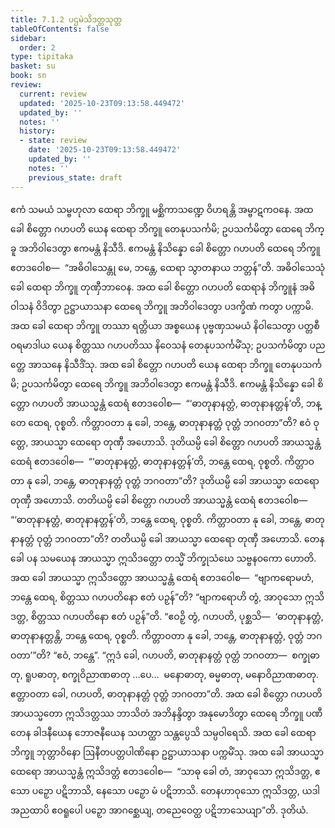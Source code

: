 ```yaml
---
title: 7.1.2 ပဌမဲသိဒတ္တသုတ္တ
tableOfContents: false
sidebar:
  order: 2
type: tipitaka
basket: su
book: sn
review:
  current: review
  updated: '2025-10-23T09:13:58.449472'
  updated_by: ''
  notes: ''
  history:
  - state: review
    date: '2025-10-23T09:13:58.449472'
    updated_by: ''
    notes: ''
    previous_state: draft
---
```



<ReviewStatus review={frontmatter.review} showDetails={true} />

<HypothesisAnnotation frontmatter={frontmatter} />

<DynamicBreadcrumb />

<Division number="344" book="sn" e="ch" v="18" p="329">

<Paragraph number="1479" book="sn">
ဧကံ သမယံ သမ္ဗဟုလာ ထေရာ ဘိက္ခူ မစ္ဆိကာသဏ္ဍေ ဝိဟရန္တိ အမ္ဗာဋကဝနေ. အထ ခေါ စိတ္တော ဂဟပတိ ယေန ထေရာ ဘိက္ခူ တေနုပသင်္ကမိ; ဥပသင်္ကမိတွာ ထေရေ ဘိက္ခူ အဘိဝါဒေတွာ ဧကမန္တံ နိသီဒိ. ဧကမန္တံ နိသိန္နော ခေါ စိတ္တော ဂဟပတိ ထေရေ ဘိက္ခူ ဧတဒဝေါစ—  “အဓိဝါသေန္တု မေ, ဘန္တေ, ထေရာ သွာတနာယ ဘတ္တန်”တိ. အဓိဝါသေသုံ ခေါ ထေရာ ဘိက္ခူ တုဏှီဘာဝေန. အထ ခေါ စိတ္တော ဂဟပတိ ထေရာနံ ဘိက္ခူနံ အဓိဝါသနံ ဝိဒိတွာ ဥဋ္ဌာယာသနာ ထေရေ ဘိက္ခူ အဘိဝါဒေတွာ ပဒက္ခိဏံ ကတွာ ပက္ကာမိ. အထ ခေါ ထေရာ ဘိက္ခူ တဿာ ရတ္တိယာ အစ္စယေန ပုဗ္ဗဏှသမယံ နိဝါသေတွာ ပတ္တစီဝရမာဒါယ ယေန စိတ္တဿ ဂဟပတိဿ နိဝေသနံ တေနုပသင်္ကမိံသု; ဥပသင်္ကမိတွာ ပညတ္တေ အာသနေ နိသီဒိံသု.
</Paragraph>

<Paragraph number="1480" book="sn">
အထ ခေါ စိတ္တော ဂဟပတိ ယေန ထေရာ ဘိက္ခူ တေနုပသင်္ကမိ; ဥပသင်္ကမိတွာ ထေရေ ဘိက္ခူ အဘိဝါဒေတွာ ဧကမန္တံ နိသီဒိ. ဧကမန္တံ နိသိန္နော ခေါ စိတ္တော ဂဟပတိ အာယသ္မန္တံ ထေရံ ဧတဒဝေါစ—  “‘ဓာတုနာနတ္တံ, ဓာတုနာနတ္တန်’တိ, ဘန္တေ ထေရ, ဝုစ္စတိ. ကိတ္တာဝတာ နု ခေါ, ဘန္တေ, ဓာတုနာနတ္တံ ဝုတ္တံ ဘဂဝတာ”တိ? ဧဝံ ဝုတ္တေ, အာယသ္မာ ထေရော တုဏှီ အဟောသိ. ဒုတိယမ္ပိ ခေါ စိတ္တော ဂဟပတိ အာယသ္မန္တံ ထေရံ ဧတဒဝေါစ—  “‘ဓာတုနာနတ္တံ, ဓာတုနာနတ္တန်’တိ, ဘန္တေ ထေရ, ဝုစ္စတိ. ကိတ္တာဝတာ နု ခေါ, ဘန္တေ, ဓာတုနာနတ္တံ ဝုတ္တံ ဘဂဝတာ”တိ? ဒုတိယမ္ပိ ခေါ အာယသ္မာ ထေရော တုဏှီ အဟောသိ. တတိယမ္ပိ ခေါ စိတ္တော ဂဟပတိ အာယသ္မန္တံ ထေရံ ဧတဒဝေါစ—  “‘ဓာတုနာနတ္တံ, ဓာတုနာနတ္တန်’တိ, ဘန္တေ ထေရ, ဝုစ္စတိ. ကိတ္တာဝတာ နု ခေါ, ဘန္တေ, ဓာတုနာနတ္တံ ဝုတ္တံ ဘဂဝတာ”တိ? တတိယမ္ပိ ခေါ အာယသ္မာ ထေရော တုဏှီ အဟောသိ.
</Paragraph>

<Paragraph number="1481" book="sn">
တေန ခေါ ပန သမယေန အာယသ္မာ ဣသိဒတ္တော တသ္မိံ ဘိက္ခုသံဃေ သဗ္ဗနဝကော ဟောတိ. အထ ခေါ အာယသ္မာ ဣသိဒတ္တော အာယသ္မန္တံ ထေရံ ဧတဒဝေါစ—  “ဗျာကရောမဟံ, ဘန္တေ ထေရ, စိတ္တဿ ဂဟပတိနော ဧတံ ပဉှန်”တိ? “ဗျာကရောဟိ တွံ, အာဝုသော ဣသိဒတ္တ, စိတ္တဿ ဂဟပတိနော ဧတံ ပဉှန်”တိ. “ဧဝဉှိ တွံ, ဂဟပတိ, ပုစ္ဆသိ—  ‘ဓာတုနာနတ္တံ, ဓာတုနာနတ္တန္တိ, ဘန္တေ ထေရ, ဝုစ္စတိ. ကိတ္တာဝတာ နု ခေါ, ဘန္တေ, ဓာတုနာနတ္တံ, ဝုတ္တံ ဘဂဝတာ’”တိ? “ဧဝံ, ဘန္တေ”. “ဣဒံ ခေါ, ဂဟပတိ, ဓာတုနာနတ္တံ ဝုတ္တံ ဘဂဝတာ—  စက္ခုဓာတု, ရူပဓာတု, စက္ခုဝိညာဏဓာတု …ပေ…  မနောဓာတု, ဓမ္မဓာတု, မနောဝိညာဏဓာတု. ဧတ္တာဝတာ ခေါ, ဂဟပတိ, ဓာတုနာနတ္တံ ဝုတ္တံ ဘဂဝတာ”တိ.
</Paragraph>

<Paragraph number="1482" book="sn">
အထ ခေါ စိတ္တော ဂဟပတိ အာယသ္မတော ဣသိဒတ္တဿ ဘာသိတံ အဘိနန္ဒိတွာ အနုမောဒိတွာ ထေရေ ဘိက္ခူ ပဏီတေန ခါဒနီယေန ဘောဇနီယေန သဟတ္ထာ သန္တပ္ပေသိ သမ္ပဝါရေသိ. အထ ခေါ ထေရာ ဘိက္ခူ ဘုတ္တာဝိနော ဩနီတပတ္တပါဏိနော ဥဋ္ဌာယာသနာ ပက္ကမိံသု. အထ ခေါ အာယသ္မာ ထေရော အာယသ္မန္တံ ဣသိဒတ္တံ ဧတဒဝေါစ—  “သာဓု ခေါ တံ, အာဝုသော ဣသိဒတ္တ, ဧသော ပဉှော ပဋိဘာသိ, နေသော ပဉှော မံ ပဋိဘာသိ. တေနဟာဝုသော ဣသိဒတ္တ, ယဒါ အညထာပိ ဧဝရူပေါ ပဉှော အာဂစ္ဆေယျ, တညေဝေတ္ထ ပဋိဘာသေယျာ”တိ.

</Paragraph>
</Division>

<Paragraph number="1483" type="center" book="sn">
ဒုတိယံ.
</Paragraph>